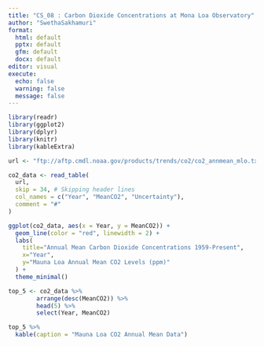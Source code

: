 ```yaml
---
title: "CS_08 : Carbon Dioxide Concentrations at Mona Loa Observatory"
author: "SwethaSakhamuri"
format:
  html: default
  pptx: default
  gfm: default
  docx: default
editor: visual
execute:
  echo: false
  warning: false
  message: false
---
```


```r
library(readr)
library(ggplot2)
library(dplyr)
library(knitr)
library(kableExtra)

url <- "ftp://aftp.cmdl.noaa.gov/products/trends/co2/co2_annmean_mlo.txt"

co2_data <- read_table(
  url,
  skip = 34, # Skipping header lines
  col_names = c("Year", "MeanCO2", "Uncertainty"),
  comment = "#"
)
```

```r

ggplot(co2_data, aes(x = Year, y = MeanCO2)) +
  geom_line(color = "red", linewidth = 2) +
  labs(
    title="Annual Mean Carbon Dioxide Concentrations 1959-Present",
    x="Year",
    y="Mauna Loa Annual Mean CO2 Levels (ppm)"
  ) +
  theme_minimal()
```

```r
top_5 <- co2_data %>%
        arrange(desc(MeanCO2)) %>%
        head(5) %>%
        select(Year, MeanCO2)

top_5 %>%
  kable(caption = "Mauna Loa CO2 Annual Mean Data")

```
